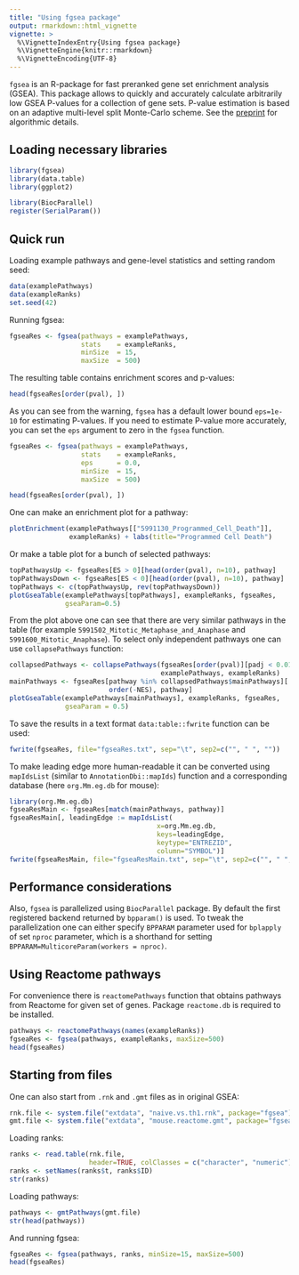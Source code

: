 ```yaml
---
title: "Using fgsea package"
output: rmarkdown::html_vignette
vignette: >
  %\VignetteIndexEntry{Using fgsea package}
  %\VignetteEngine{knitr::rmarkdown}
  %\VignetteEncoding{UTF-8}
---
```


`fgsea` is an R-package for fast preranked gene set enrichment analysis (GSEA). 
This package allows to quickly and accurately calculate arbitrarily low GSEA P-values for a collection of gene sets.
P-value estimation is based on an adaptive multi-level split Monte-Carlo scheme. See the [preprint](https://www.biorxiv.org/content/10.1101/060012v2) for algorithmic details. 

## Loading necessary libraries

```r
library(fgsea)
library(data.table)
library(ggplot2)
```

```r
library(BiocParallel)
register(SerialParam())
```

## Quick run

Loading example pathways and gene-level statistics and setting random seed:
```r
data(examplePathways)
data(exampleRanks)
set.seed(42)
```

Running fgsea:
```r
fgseaRes <- fgsea(pathways = examplePathways, 
                  stats    = exampleRanks,
                  minSize  = 15,
                  maxSize  = 500)
```

The resulting table contains enrichment scores and p-values:
```r
head(fgseaRes[order(pval), ])
```

As you can see from the warning, `fgsea` has a default lower bound `eps=1e-10` for estimating P-values. If you need to estimate P-value more accurately, you can set the `eps` argument to zero in the `fgsea` function.
```r
fgseaRes <- fgsea(pathways = examplePathways, 
                  stats    = exampleRanks,
                  eps      = 0.0,
                  minSize  = 15,
                  maxSize  = 500)

head(fgseaRes[order(pval), ])
```


One can make an enrichment plot for a pathway:
```r
plotEnrichment(examplePathways[["5991130_Programmed_Cell_Death"]],
               exampleRanks) + labs(title="Programmed Cell Death")

```

Or make a table plot for a bunch of selected pathways:
```r
topPathwaysUp <- fgseaRes[ES > 0][head(order(pval), n=10), pathway]
topPathwaysDown <- fgseaRes[ES < 0][head(order(pval), n=10), pathway]
topPathways <- c(topPathwaysUp, rev(topPathwaysDown))
plotGseaTable(examplePathways[topPathways], exampleRanks, fgseaRes, 
              gseaParam=0.5)
```

From the plot above one can see that there are very similar pathways in the table (for example `5991502_Mitotic_Metaphase_and_Anaphase` and `5991600_Mitotic_Anaphase`). To select only
independent pathways one can use `collapsePathways` function:

```r
collapsedPathways <- collapsePathways(fgseaRes[order(pval)][padj < 0.01], 
                                      examplePathways, exampleRanks)
mainPathways <- fgseaRes[pathway %in% collapsedPathways$mainPathways][
                         order(-NES), pathway]
plotGseaTable(examplePathways[mainPathways], exampleRanks, fgseaRes, 
              gseaParam = 0.5)
```

To save the results in a text format `data:table::fwrite` function can be used:

```r
fwrite(fgseaRes, file="fgseaRes.txt", sep="\t", sep2=c("", " ", ""))
```

To make leading edge more human-readable it can be converted using `mapIdsList` (similar to `AnnotationDbi::mapIds`) 
function and a corresponding database (here `org.Mm.eg.db` for mouse):

```r
library(org.Mm.eg.db)
fgseaResMain <- fgseaRes[match(mainPathways, pathway)]
fgseaResMain[, leadingEdge := mapIdsList(
                                     x=org.Mm.eg.db, 
                                     keys=leadingEdge,
                                     keytype="ENTREZID", 
                                     column="SYMBOL")]
fwrite(fgseaResMain, file="fgseaResMain.txt", sep="\t", sep2=c("", " ", ""))
```

## Performance considerations

Also, `fgsea` is parallelized using `BiocParallel` package. 
By default the first registered backend returned by `bpparam()` is 
used. To tweak the parallelization one can either specify `BPPARAM`
parameter used for `bplapply` of set `nproc` parameter, which is 
a shorthand for setting `BPPARAM=MulticoreParam(workers = nproc)`.

## Using Reactome pathways

For convenience there is `reactomePathways` function that obtains pathways
from Reactome for given set of genes. Package `reactome.db` is required
to be installed.

```r
pathways <- reactomePathways(names(exampleRanks))
fgseaRes <- fgsea(pathways, exampleRanks, maxSize=500)
head(fgseaRes)
```

## Starting from files

One can also start from `.rnk` and `.gmt` files as in original GSEA:

```r
rnk.file <- system.file("extdata", "naive.vs.th1.rnk", package="fgsea")
gmt.file <- system.file("extdata", "mouse.reactome.gmt", package="fgsea")
```

Loading ranks:

```r
ranks <- read.table(rnk.file,
                    header=TRUE, colClasses = c("character", "numeric"))
ranks <- setNames(ranks$t, ranks$ID)
str(ranks)
```

Loading pathways:

```r
pathways <- gmtPathways(gmt.file)
str(head(pathways))
```

And running fgsea:

```r
fgseaRes <- fgsea(pathways, ranks, minSize=15, maxSize=500)
head(fgseaRes)
```
